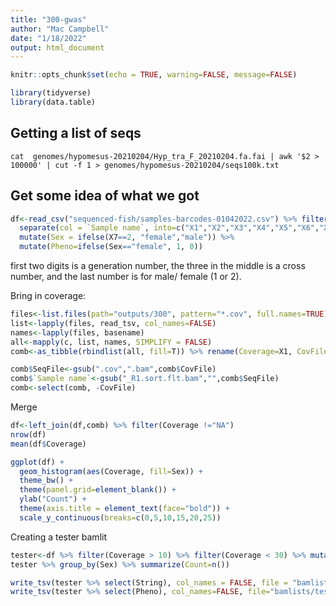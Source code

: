 ```yaml
---
title: "300-gwas"
author: "Mac Campbell"
date: "1/18/2022"
output: html_document
---
```


```r
knitr::opts_chunk$set(echo = TRUE, warning=FALSE, message=FALSE)
```

```r
library(tidyverse)
library(data.table)
```

## Getting a list of seqs
`cat  genomes/hypomesus-20210204/Hyp_tra_F_20210204.fa.fai | awk '$2 > 100000' | cut -f 1 > genomes/hypomesus-20210204/seqs100k.txt`



## Get some idea of what we got

```r
df<-read_csv("sequenced-fish/samples-barcodes-01042022.csv") %>% filter(str_detect(`Sample name`, '^\\d+')) %>%
  separate(col = `Sample name`, into=c("X1","X2","X3","X4","X5","X6","X7"), sep="", remove=FALSE ) %>%
  mutate(Sex = ifelse(X7==2, "female","male")) %>%
  mutate(Pheno=ifelse(Sex=="female", 1, 0))
```

first two digits is a generation number, the three in the middle is a cross number, and the last number is for male/ female (1 or 2).

Bring in coverage:

```r
files<-list.files(path="outputs/300", pattern="*.cov", full.names=TRUE)
list<-lapply(files, read_tsv, col_names=FALSE) 
names<-lapply(files, basename)
all<-mapply(c, list, names, SIMPLIFY = FALSE)
comb<-as_tibble(rbindlist(all, fill=T)) %>% rename(Coverage=X1, CovFile=V1)

comb$SeqFile<-gsub(".cov",".bam",comb$CovFile)
comb$`Sample name`<-gsub("_R1.sort.flt.bam","",comb$SeqFile)
comb<-select(comb, -CovFile)
```

Merge   
```r
df<-left_join(df,comb) %>% filter(Coverage !="NA")
nrow(df)
mean(df$Coverage)
```

```r
ggplot(df) +
  geom_histogram(aes(Coverage, fill=Sex)) +
  theme_bw() +
  theme(panel.grid=element_blank()) +
  ylab("Count") +
  theme(axis.title = element_text(face="bold")) +
  scale_y_continuous(breaks=c(0,5,10,15,20,25))
```


Creating a tester bamlit

```r
tester<-df %>% filter(Coverage > 10) %>% filter(Coverage < 30) %>% mutate(String=paste0("/home/maccamp/dsm-omics/data/",`library number`,"/",SeqFile))
tester %>% group_by(Sex) %>% summarize(Count=n())
```

```r
write_tsv(tester %>% select(String), col_names = FALSE, file = "bamlists/test92.bamlist")
write_tsv(tester %>% select(Pheno), col_names=FALSE, file="bamlists/test92.pheno")
```
